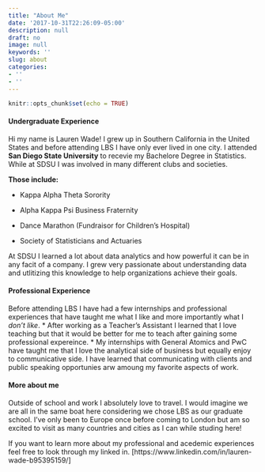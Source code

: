 ```yaml
---
title: "About Me"
date: '2017-10-31T22:26:09-05:00'
description: null
draft: no
image: null
keywords: ''
slug: about
categories:
- ''
- ''
---
```


```r
knitr::opts_chunk$set(echo = TRUE)
```

#### Undergraduate Experience

Hi my name is Lauren Wade! I grew up in Southern California in the United States and before attending LBS I have only ever lived in one city. I attended **San Diego State University** to recevie my Bachelore Degree in Statistics. While at SDSU I was involved in many different clubs and societies. 

**Those include:**

* Kappa Alpha Theta Sorority

* Alpha Kappa Psi Business Fraternity 

* Dance Marathon (Fundraisor for Children's Hospital)

* Society of Statisticians and Actuaries

At SDSU I learned a lot about data analytics and how powerful it can be in any facit of a company. I grew very passionate about understanding data and utlitizing this knowledge to help organizations achieve their goals. 

#### Professional Experience

Before attending LBS I have had a few internships and professional experiences that have taught me what I like and more importantly what I *don't like*. 
* After working as a Teacher's Assistant I learned that I love teaching but that it would be better for me to teach after gaining some professional expereince.
* My internships with General Atomics and PwC have taught me that I love the analytical side of business but equally enjoy to communicative side. I have learned that communicating with clients and public speaking opportunies arw amoung my favorite aspects of work.

#### More about me

Outside of school and work I absolutely love to travel. I would imagine we are all in the same boat here considering we chose LBS as our graduate school. I've only been to Europe once before coming to London but am so excited to visit as many countries and cities as I can while studing here!

If you want to learn more about my professional and acedemic experiences feel free to look through my linked in. [https://www.linkedin.com/in/lauren-wade-b95395159/]